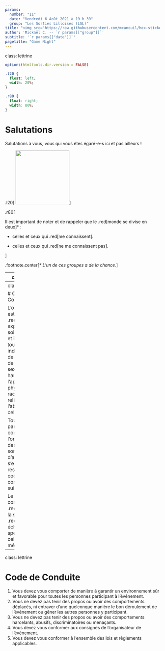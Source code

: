 ```yaml
---
params:
  number: "11"
  date: "Vendredi 6 Août 2021 à 19 h 30"
  group: "Les Sorties Lilloises (LSL)"
title: "<img src='https://raw.githubusercontent.com/mcanouil/hex-stickers/main/SVG/mcsb.svg' width = '200px' style='margin-bottom:-50px;opacity:0.75;'/></br>Game Night #`r params[['number']]`"
author: 'Mickaël C. -- `r params[["group"]]`'
subtitle: '`r params[["date"]]`'
pagetitle: "Game Night"
---
```


class: lettrine

```r
options(htmltools.dir.version = FALSE)
```

```css
.l20 {
  float: left;
  width: 20%;
}

.r80 {
  float: right;
  width: 80%;
}
```

# Salutations

Salutations à vous, vous qui vous êtes égaré-e-s ici et pas ailleurs !

.l20[
<img src = "https://avatars.githubusercontent.com/u/8896044" height = "175px" id = "picture" />
]

.r80[

Il est important de noter et de rappeler que le .red[monde se divise en deux]&ast; :

+ celles et ceux qui .red[me connaissent].

+ celles et ceux qui .red[ne me connaissent pas].

]

.footnote.center[*&ast; L'un de ces groupes a de la chance.*]

---
class: lettrine

# Événement

Entrons dans le cœur de cet événement, en commençant par les choses importantes.

L'idée est de réunir plusieurs personnes (dans un maximum de huit) autour d'un « .red[potluck] », pour reprendre le terme anglais d'Amérique du Nord (*c.-à-d.*, en bon français un « .red[repas-partagé] »), et ce, .red[chez moi dans le secteur du Vieux-Lille]&ast; (.red[Rue Esquermoise / Royale]) de .red[19 h 30] à XX h XX.

Dès lors que le stock de victuailles aura atteint une quantité nécessaire et suffisante, il nous sera alors possible de partir dans .red[une (ou plusieurs) « aventure(s) » d'environ 30-45 minutes selon le jeu].

.footnote[*&ast; L'adresse sera communiquée aux participants par message privé (ou méthode similaire) 45 minutes avant. Aucune autre communication par ce support ne sera réalisée par l'oganisateur.*]

---
class: lettrine

# Code de Conduite

L'organisateur est dédié à .red[offrir une expérience de soirée jeux sûre et inclusive pour tous], indépendamment de l'âge, du sexe, de l'orientation sexuelle, du handicap, de l'apparence physique, de la race ou de la religion (ou de l'absence de celle-ci).

Tous les participants (y compris l'organisateur) des soirées jeux sont .red[tenus d'accepter et de s'engager à respecter le code de conduite] suivant.

Le code de conduite .red[s'applique à la soirée jeux] et .red[s'étend aux échanges spécifiques] à celle-ci sur les médias sociaux.

---
class: lettrine

# Code de Conduite

1. Vous devez vous comporter de manière à garantir un environnement sûr et favorable pour
toutes les personnes participant à l'événement.
2. Vous ne devez pas tenir des propos ou avoir des comportements déplacés, ni entraver d'une
quelconque manière le bon déroulement de l'événement ou gêner les autres personnes y
participant.
3. Vous ne devez pas tenir des propos ou avoir des comportements harcelants, abusifs,
discriminatoires ou menaçants.
4. Vous devez vous conformer aux consignes de l'organisateur de l'événement.
5. Vous devez vous conformer à l'ensemble des lois et règlements applicables.
